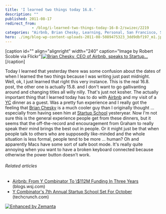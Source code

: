 ```yaml
---
title: 'I learned two things today 16.8.'
description: ""
published: 2011-08-17
redirect_from: 
            - /blog/i-learned-two-things-today-16-8-2/swizec/2219
categories: "Airbnb, Brian Chesky, Learning, Personal, San Francisco, Startup School, Y Combinator"
hero: ./img/blog-wp-content-uploads-2011-08-5089475323_3dd9dbf197_m1.jpg
---
```


\[caption id="" align="alignright" width="240" caption="Image by Robert Scoble via Flickr"][![Brian Chesky, CEO of Airbnb, speaks to Startup...](./img/blog-wp-content-uploads-2011-08-5089475323_3dd9dbf197_m1.jpg "Brian Chesky, CEO of Airbnb, speaks to Startup...")](http://www.flickr.com/photos/35034363287@N01/5089475323)\[/caption]

Today I learned that yesterday there was some confusion about the dates of when I learned the two things because I was writing just past midnight. Well, ok, I just learned that right this very instance. This is the real 16.8. post, the other one is actually 15.8. and I don't want to go gallivanting around and changing titles all willy nilly. That's just not kosher. The actually important thing that I learned today has to do with [Airbnb](http://www.airbnb.com/ "Airbnb") and my visit of a [YC](http://www.ycombinator.com "Y Combinator") dinner as a guest. Was a pretty fun experience and I really got the feeling that [Brian Chesky](http://www.crunchbase.com/person/brian-chesky "Brian Chesky") is a much cooler guy than I originally thought ... especially from having seen him at [Startup School](http://startupschool.org/ "Startup School") yesteryear. Now I'm not sure this is the general experience people get from these dinners, but it seems that the off-the-record and encouragement from Graham to really speak their mind brings the best out in people. Or it might just be that when people talk to others who are supposedly like-minded and the whole situation is less formal, people tend to be more ... human? Oh and apparently Macs have some sort of safe boot mode. It's really quite annoying when you want to have a broken keyboard connected because otherwise the power button doesn't work.

###### Related articles

-   [Airbnb: From Y Combinator To \\$112M Funding In Three Years](http://blogs.wsj.com/venturecapital/2011/07/25/airbnb-from-y-combinator-to-112m-funding-in-three-years/) (blogs.wsj.com)
-   [Y Combinator's 7th Annual Startup School Set For October](http://techcrunch.com/2011/08/11/y-combinators-7th-annual-startup-school-set-for-october/) (techcrunch.com)

[![Enhanced by Zemanta](http://img.zemanta.com/zemified_e.png?x-id=25f728f9-6896-47bb-b271-1c626fb205b3)](http://www.zemanta.com/ "Enhanced by Zemanta")
